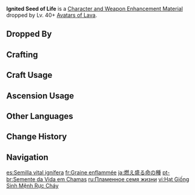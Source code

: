 {{Item Infobox
|id           = 112111
|image        = Item Ignited Seed of Life.png
|type         = Character and Weapon Enhancement Materials
|quality      = 3
|group        = Avatar of Lava Materials
|group2       = Elite Enemy Drops
|description  = A condensed pile of burning matter obtained from the body of a defeated Avatar of Lava.<br>It emits a slight heat.<br>Attempting to stop a stone pile of this size from incessantly burning away would be a hard task indeed. It is said that this is some primordial form of life.
|invCategory  = Character Development Items
|source1      = Dropped by Lv. 40+ [[Avatar of Lava|Avatars of Lava]]
|source2      = [[Crafting]]
}}
'''Ignited Seed of Life''' is a [[Character and Weapon Enhancement Material]] dropped by Lv. 40+ [[Avatar of Lava|Avatars of Lava]].

==Dropped By==
{{Dropped By|level=40}}

==Crafting==
{{Recipe
|type = Crafting
|Ignited Stone = 3
|Mora = 50
|sort = Ignited Stone;Mora
}}

==Craft Usage==
{{Craft Usage}}

==Ascension Usage==
{{Ascension Usage}}

==Other Languages==
{{Other Languages
|en       = Ignited Seed of Life
|zhs      = 聚燃的命种
|zhs_rm   = 
|zht      = 聚燃的命種
|zht_rm   = 
|zh_tl    = 
|ja       = 燃え盛る命の種
|ja_rm    = Moesakaru Inochi no Tane
|ja_tl    = Ignited Seed of Life
|ko       = 불뭉치의 씨앗
|ko_tl    = 
|es       = Semilla vital ignífera
|es_tl    = Flaming Vital Seed
|fr       = Graine enflammée
|fr_tl    = Flaming Seed
|ru       = Пламенное семя жизни
|ru_tl    = Flaming Seed of Life
|th       = Ignited Seed of Life
|vi       = Hạt Giống Sinh Mệnh Rực Cháy
|vi_tl    = 
|de       = Entzündete Saat des Lebens
|de_tl    = Ignited Seed of Life
|id       = Ignited Seed of Life
|pt       = Semente da Vida em Chamas
|pt_tl    = 
|tr       = Alevli Yaşam Tohumu
|tr_tl    = 
|it       = Seme della vita infuocato
|it_tl    = 
}}

==Change History==
{{Change History|5.0}}

==Navigation==
{{Development Item Navbox|Character and Weapon Enhancement Materials}}

[[es:Semilla vital ignífera]]
[[fr:Graine enflammée]]
[[ja:燃え盛る命の種]]
[[pt-br:Semente da Vida em Chamas]]
[[ru:Пламенное семя жизни]]
[[vi:Hạt Giống Sinh Mệnh Rực Cháy]]